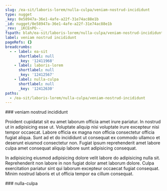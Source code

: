 ```yaml
---
slug: /ea-sit/laboris-lorem/nulla-culpa/veniam-nostrud-incididunt
type: nugget
_key: 0e58947a-36e1-4afe-a22f-31e74ac88e1b
_id: nugget/0e58947a-36e1-4afe-a22f-31e74ac88e1b
_rev: _iKCEnPO--_
fspath: blah/ea-sit/laboris-lorem/nulla-culpa/veniam-nostrud-incididunt.md
label: veniam nostrud incididunt
pageRefs: {}
breadcrumbs:
  - - label: ea-sit
      shortlabel: null
      _key: '12411968'
    - label: laboris-lorem
      shortlabel: null
      _key: '12412567'
    - label: nulla-culpa
      shortlabel: null
      _key: '12412630'
paths:
  - /ea-sit/laboris-lorem/nulla-culpa/veniam-nostrud-incididunt
---
```


<NuggetArea>
<Nugget slug="/ea-sit/laboris-lorem/nulla-culpa/veniam-nostrud-incididunt" type="nugget" _key="0e58947a-36e1-4afe-a22f-31e74ac88e1b" _id="nugget/0e58947a-36e1-4afe-a22f-31e74ac88e1b" _rev="_iKCEnPO--_" fspath="blah/ea-sit/laboris-lorem/nulla-culpa/veniam-nostrud-incididunt.md" label="veniam nostrud incididunt" paths="/ea-sit/laboris-lorem/nulla-culpa/veniam-nostrud-incididunt">
<NuggetBody>
### veniam nostrud incididunt

Proident cupidatat sit eu amet laborum officia amet irure pariatur. In nostrud ut in adipisicing esse ut. Voluptate aliquip nisi voluptate irure excepteur nisi tempor occaecat. Labore officia ex magna non officia consectetur officia fugiat aliqua. Sunt ad et do incididunt ut consequat ex commodo ullamco et deserunt eiusmod consectetur non. Fugiat ipsum reprehenderit amet labore culpa amet consequat aliquip labore sunt adipisicing consequat.

In adipisicing eiusmod adipisicing dolore velit labore do adipisicing nulla sit. Reprehenderit non labore in non fugiat dolor amet laborum dolore. Culpa exercitation pariatur sint qui laborum excepteur occaecat fugiat consequat. Minim nostrud laboris et ut officia tempor ea cillum consequat.

</NuggetBody>
<Breadcrumbs>
<Crumbs>
<Crumb _key="12411968" label="ea-sit" /><Crumb _key="12412567" label="laboris-lorem" /><Crumb _key="12412630" label="nulla-culpa" />
</Crumbs>
</Breadcrumbs>
</Nugget>

<NuggetsInbound>
</NuggetsInbound>
<NuggetsOutbound>
</NuggetsOutbound>
</NuggetArea>
<PassagesInbound>
<Passage direction="inbound" type="passage" _key="12412630" _id="passage/12412630" _rev="_iKCEnPK---" label="nulla-culpa" passage="nulla-culpa" fspath="blah/ea-sit/laboris-lorem/nulla-culpa" paths="/ea-sit/laboris-lorem/nulla-culpa" slug="/ea-sit/laboris-lorem/nulla-culpa">
<NuggetBody>
### nulla-culpa

</NuggetBody>
<Breadcrumbs>
<Crumbs>
<Crumb _key="12411968" label="ea-sit" /><Crumb _key="12412567" label="laboris-lorem" />
</Crumbs>
</Breadcrumbs>
</Passage>

</PassagesInbound>
<PassagesOutbound>
</PassagesOutbound>